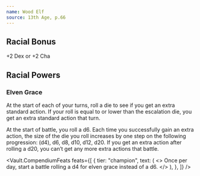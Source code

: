 ```yaml
---
name: Wood Elf
source: 13th Age, p.66
---
```


## Racial Bonus

+2 Dex or +2 Cha

## Racial Powers

### Elven Grace

At the start of each of your turns, roll a die to see if you get an extra standard action.
If your roll is equal to or lower than the escalation die, you get an extra standard action that turn.

At the start of battle, you roll a d6.
Each time you successfully gain an extra action, the size of the die you roll increases by one step on the following progression: (d4), d6, d8, d10, d12, d20.
If you get an extra action after rolling a d20, you can’t get any more extra actions that battle.

<Vault.CompendiumFeats
  feats={[
    {
      tier: "champion",
      text: (
        <>
          Once per day, start a battle rolling a d4 for elven grace instead of a
          d6.
        </>
      ),
    },
  ]}
/>
